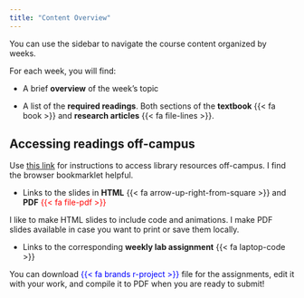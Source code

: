 ```yaml
---
title: "Content Overview"
---
```


You can use the sidebar to navigate the course content organized by weeks. 

For each week, you will find:

- A brief **overview** of the week's topic

- A list of the **required readings**. Both sections of the **textbook** {{< fa book >}} and **research articles** {{< fa file-lines >}}.

::: {.callout-tip}
## Accessing readings off-campus
Use [this link](https://library.mcmaster.ca/services/off-campus-access) for instructions to access library resources off-campus. I find the browser bookmarklet helpful.
:::

- Links to the slides in **HTML** {{< fa arrow-up-right-from-square >}} and **PDF** [{{< fa file-pdf >}}]{style="color: red;"}

::: {.callout-note}
I like to make HTML slides to include code and animations. I make PDF slides available in case you want to print or save them locally.
:::

- Links to the corresponding **weekly lab assignment** {{< fa laptop-code >}}

::: {.callout-tip}
You can download [{{< fa brands r-project >}}]{style="color: blue;"} file for the assignments, edit it with your work, and compile it to PDF when you are ready to submit!
:::